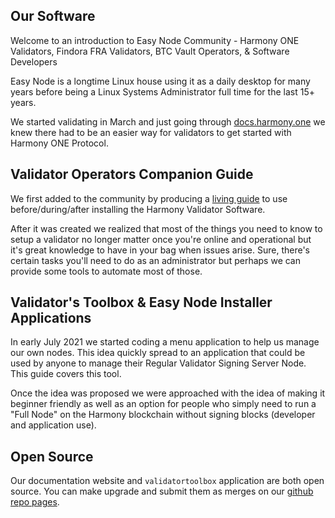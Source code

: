 ## Our Software
Welcome to an introduction to Easy Node Community - Harmony ONE Validators, Findora FRA Validators, BTC Vault Operators, & Software Developers

Easy Node is a longtime Linux house using it as a daily desktop for many years before being a Linux Systems Administrator full time for the last 15+ years.

We started validating in March and just going through [docs.harmony.one](https://docs.harmony.one) we knew there had to be an easier way for validators to get started with Harmony ONE Protocol.

## Validator Operators Companion Guide
We first added to the community by producing a [living guide](/harmony/companion) to use before/during/after installing the Harmony Validator Software.

After it was created we realized that most of the things you need to know to setup a validator no longer matter once you're online and operational but it's great knowledge to have in your bag when issues arise. Sure, there's certain tasks you'll need to do as an administrator but perhaps we can provide some tools to automate most of those.

## Validator's Toolbox & Easy Node Installer Applications
In early July 2021 we started coding a menu application to help us manage our own nodes. This idea quickly spread to an application that could be used by anyone to manage their Regular Validator Signing Server Node. This guide covers this tool.

Once the idea was proposed we were approached with the idea of making it beginner friendly as well as an option for people who simply need to run a "Full Node" on the Harmony blockchain without signing blocks \(developer and application use\).

## Open Source
Our documentation website and `validatortoolbox` application are both open source. You can make upgrade and submit them as merges on our [github repo pages](https://github.com/easy-node-one/).
